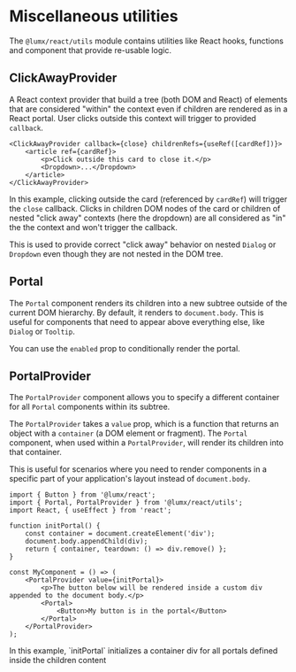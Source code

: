 
# Miscellaneous utilities

The `@lumx/react/utils` module contains utilities like React hooks, functions and component that provide re-usable logic.

## ClickAwayProvider

A React context provider that build a tree (both DOM and React) of elements that are considered "within" the context even if children are rendered as in a React portal. User clicks outside this context will trigger to provided `callback`.

```tsx
<ClickAwayProvider callback={close} childrenRefs={useRef([cardRef])}>
    <article ref={cardRef}>
        <p>Click outside this card to close it.</p>
        <Dropdown>...</Dropdown>
    </article>
</ClickAwayProvider>
```

<Message kind="info">
    In this example, clicking outside the card (referenced by <code>cardRef</code>) will trigger the <code>close</code> callback. Clicks in children DOM nodes of the card or children of nested "click away" contexts (here the dropdown) are all considered as "in" the the context and won't trigger the callback.
</Message>

This is used to provide correct "click away" behavior on nested `Dialog` or `Dropdown` even though they are not nested in the DOM tree.

## Portal

The `Portal` component renders its children into a new subtree outside of the current DOM hierarchy. By default, it renders to `document.body`. This is useful for components that need to appear above everything else, like `Dialog` or `Tooltip`.

You can use the `enabled` prop to conditionally render the portal.

## PortalProvider

The `PortalProvider` component allows you to specify a different container for all `Portal` components within its subtree.

The `PortalProvider` takes a `value` prop, which is a function that returns an object with a `container` (a DOM element or fragment). The `Portal` component, when used within a `PortalProvider`, will render its children into that container.

This is useful for scenarios where you need to render components in a specific part of your application's layout instead of `document.body`.

```tsx
import { Button } from '@lumx/react';
import { Portal, PortalProvider } from '@lumx/react/utils';
import React, { useEffect } from 'react';

function initPortal() {
    const container = document.createElement('div');
    document.body.appendChild(div);
    return { container, teardown: () => div.remove() };
}

const MyComponent = () => (
    <PortalProvider value={initPortal}>
        <p>The button below will be rendered inside a custom div appended to the document body.</p>
        <Portal>
            <Button>My button is in the portal</Button>
        </Portal>
    </PortalProvider>
);
```

<Message kind="info">
    In this example, `initPortal` initializes a container div for all portals defined inside the children content
</Message>
